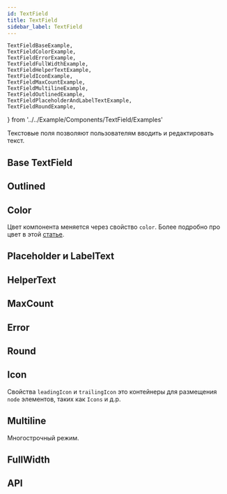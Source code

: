 ```yaml
---
id: TextField
title: TextField
sidebar_label: TextField
---
```


	TextFieldBaseExample,
	TextFieldColorExample,
	TextFieldErrorExample,
	TextFieldFullWidthExample,
	TextFieldHelperTextExample,
	TextFieldIconExample,
	TextFieldMaxCountExample,
	TextFieldMultilineExample,
	TextFieldOutlinedExample,
	TextFieldPlaceholderAndLabelTextExample,
	TextFieldRoundExample,
} from '../../Example/Components/TextField/Examples'

Текстовые поля позволяют пользователям вводить и редактировать текст.

## Base TextField

<TextFieldBaseExample />

## Outlined

<TextFieldOutlinedExample />

## Color

Цвет компонента меняется через свойство `color`. Более подробно про цвет в этой [статье](/docs/styles/color#props-color).

<TextFieldColorExample />

## Placeholder и LabelText

<TextFieldPlaceholderAndLabelTextExample />

## HelperText

<TextFieldHelperTextExample />

## MaxCount

<TextFieldMaxCountExample />

## Error

<TextFieldErrorExample />

## Round

<TextFieldRoundExample />

## Icon

Свойства `leadingIcon` и `trailingIcon` это контейнеры для размещения `node` элементов, таких как `Icons` и д.р.

<TextFieldIconExample />

## Multiline

Многострочный режим.

<TextFieldMultilineExample />

## FullWidth

<TextFieldFullWidthExample />

## API

<ApiDoc name='TextField' />
